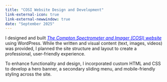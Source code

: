 ```yaml
---
title: "COSI Website Design and Development"
link-external-icon: true
link-external-newwindow: true
date: "September 2025"
---
```


I designed and built [*The Compton Spectrometer and Imager (COSI) website*](https://cosi.ssl.berkeley.edu/){style="color: blue;"} using WordPress. While the written and visual content (text, images, videos) was provided, I planned the site structure and layout to create a professional, user-friendly experience.

To enhance functionality and design, I incorporated custom HTML and CSS to develop a hero banner, a secondary sliding menu, and mobile-friendly styling across the site.
